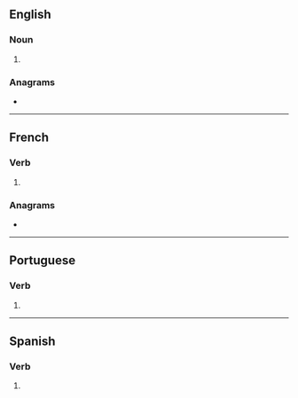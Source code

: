 {{also|crías}}
==English==

===Noun===
{{head|en|noun plural form}}

# {{plural of|cria|lang=en}}

===Anagrams===
* {{anagrams|en|Ciras|Saric|Sirač|arsic|rasic|scari}}

----

==French==

===Verb===
{{head|fr|verb form}}

# {{inflection of|crier||2|s|phis|lang=fr}}

===Anagrams===
* {{l|fr|ciras}}

----

==Portuguese==

===Verb===
{{head|pt|verb form}}

# {{pt-verb form of|criar|ar|indicative|present|singular|second}}

----

==Spanish==

===Verb===
{{head|es|verb form}}

# {{es-verb form of|criar|ending=-ar|mood=indicative|tense=present|number=s|person=2|formal=n|voseo=y|region=Latin America}}